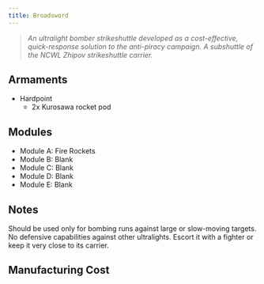 ```yaml
---
title: Broadsword
---
```



> *An ultralight bomber strikeshuttle developed as a cost-effective, quick-response solution to the anti-piracy campaign. A subshuttle of the NCWL Zhipov strikeshuttle carrier.*


## Armaments

* Hardpoint
  * 2x Kurosawa rocket pod

## Modules

* Module A: Fire Rockets 
* Module B: Blank
* Module C: Blank
* Module D: Blank 
* Module E: Blank


## Notes

Should be used only for bombing runs against large or slow-moving targets. No defensive capabilities against other ultralights. Escort it with a fighter or keep it very close to its carrier.


## Manufacturing Cost

<ShipCost shipName={frontmatter.title} />